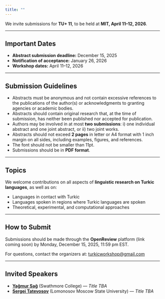 ```yaml
---
title: ""
---
```


We invite submissions for **TU+ 11**, to be held at **MIT, April 11–12, 2026**.

---

## Important Dates

- **Abstract submission deadline:** December 15, 2025
- **Notification of acceptance:** January 26, 2026
- **Workshop dates:** April 11–12, 2026

---

## Submission Guidelines

- Abstracts must be anonymous and not contain excessive references to the publications of the author(s) or acknowledgments to granting agencies or academic bodies.
- Abstracts should contain original research that, at the time of submission, has neither been published nor accepted for publication.
- Authors may be involved in at most **two submissions**: i) one individual abstract and one joint abstract, or ii) two joint works.
- Abstracts should not exceed **2 pages** in letter or A4 format with 1 inch margin on all sides, including examples, figures, and references.
- The font should not be smaller than 11pt. 
- Submissions should be in **PDF format**.


---

## Topics

We welcome contributions on all aspects of **linguistic research on Turkic languages**, as well as on:

- Languages in contact with Turkic
- Languages spoken in regions where Turkic languages are spoken
- Theoretical, experimental, and computational approaches

---

## How to Submit

Submissions should be made through the **OpenReview** platform (link coming soon) by Monday, December 15, 2025, 11:59 pm EST.

For questions, contact the organizers at: [turkicworkshop@gmail.com](mailto:turkicworkshop@gmail.com)

---

## Invited Speakers

- [**Yağmur Sağ**](https://www.yagmursag.com) (Swathmore College) — *Title TBA*
- [**Sergei Tatevosov**](http://otipl.philol.msu.ru/staff/people/tatevosov/tatevosov_eng.php) (Lomonosov Moscow State University) — *Title TBA*
